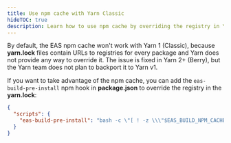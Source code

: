 ```yaml
---
title: Use npm cache with Yarn Classic
hideTOC: true
description: Learn how to use npm cache by overriding the registry in Yarn Classic.
---
```


By default, the EAS npm cache won't work with Yarn 1 (Classic), because **yarn.lock** files contain URLs to registries for every package and Yarn does not provide any way to override it. The issue is fixed in Yarn 2+ (Berry), but the Yarn team does not plan to backport it to Yarn v1.

If you want to take advantage of the npm cache, you can add the `eas-build-pre-install` npm hook in **package.json** to override the registry in the **yarn.lock**:

```json package.json
{
  "scripts": {
    "eas-build-pre-install": "bash -c \"[ ! -z \\\"$EAS_BUILD_NPM_CACHE_URL\\\" ] && sed -i -e \\\"s#https://registry.yarnpkg.com#$EAS_BUILD_NPM_CACHE_URL#g\\\" yarn.lock\" || true"
  }
}
```
